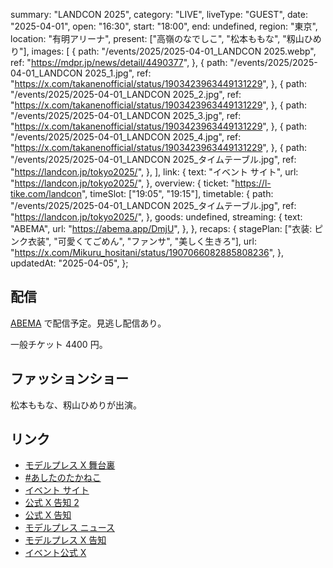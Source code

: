   summary: "LANDCON 2025",
  category: "LIVE",
  liveType: "GUEST",
  date: "2025-04-01",
  open: "16:30",
  start: "18:00",
  end: undefined,
  region: "東京",
  location: "有明アリーナ",
  present: ["高嶺のなでしこ", "松本ももな", "籾山ひめり"],
  images: [
    {
      path: "/events/2025/2025-04-01_LANDCON 2025.webp",
      ref: "https://mdpr.jp/news/detail/4490377",
    },
    {
      path: "/events/2025/2025-04-01_LANDCON 2025_1.jpg",
      ref: "https://x.com/takanenofficial/status/1903423963449131229",
    },
    {
      path: "/events/2025/2025-04-01_LANDCON 2025_2.jpg",
      ref: "https://x.com/takanenofficial/status/1903423963449131229",
    },
    {
      path: "/events/2025/2025-04-01_LANDCON 2025_3.jpg",
      ref: "https://x.com/takanenofficial/status/1903423963449131229",
    },
    {
      path: "/events/2025/2025-04-01_LANDCON 2025_4.jpg",
      ref: "https://x.com/takanenofficial/status/1903423963449131229",
    },
    {
      path: "/events/2025/2025-04-01_LANDCON 2025_タイムテーブル.jpg",
      ref: "https://landcon.jp/tokyo2025/",
    },
  ],
  link: {
    text: "イベント サイト",
    url: "https://landcon.jp/tokyo2025/",
  },
  overview: {
    ticket: "https://l-tike.com/landcon",
    timeSlot: ["19:05", "19:15"],
    timetable: {
      path: "/events/2025/2025-04-01_LANDCON 2025_タイムテーブル.jpg",
      ref: "https://landcon.jp/tokyo2025/",
    },
    goods: undefined,
    streaming: {
      text: "ABEMA",
      url: "https://abema.app/DmjU",
    },
  },
  recaps: {
    stagePlan: ["衣装: ピンク衣装", "可愛くてごめん", "ファンサ", "美しく生きろ"],
    url: "https://x.com/Mikuru_hositani/status/1907066082885808236",
  },
  updatedAt: "2025-04-05",
};

## 配信

[ABEMA](https://abema.app/DmjU) で配信予定。見逃し配信あり。

一般チケット 4400 円。

## ファッションショー

松本ももな、籾山ひめりが出演。

## リンク

- [モデルプレス X 舞台裏](https://x.com/modelpress/status/1907374951491080486)
- [#あしたのたかねこ](https://x.com/takanenofficial/status/1906700705123197254)
- [イベント サイト](https://landcon.jp/tokyo2025/)
- [公式 X 告知 2](https://x.com/takanenofficial/status/1903423963449131229)
- [公式 X 告知](https://x.com/takanenofficial/status/1887792300606284051)
- [モデルプレス ニュース](https://mdpr.jp/news/detail/4490377)
- [モデルプレス X 告知](https://x.com/modelpress/status/1887788665113551137)
- [イベント公式 X](https://x.com/weareland_)
